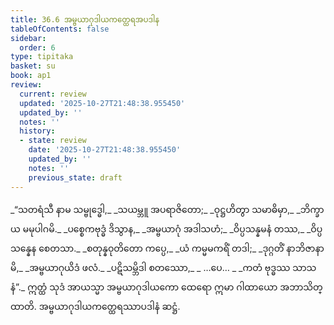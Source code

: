 ```yaml
---
title: 36.6 အမ္ဗယာဂုဒါယကတ္ထေရအပဒါန
tableOfContents: false
sidebar:
  order: 6
type: tipitaka
basket: su
book: ap1
review:
  current: review
  updated: '2025-10-27T21:48:38.955450'
  updated_by: ''
  notes: ''
  history:
  - state: review
    date: '2025-10-27T21:48:38.955450'
    updated_by: ''
    notes: ''
    previous_state: draft
---
```



<ReviewStatus review={frontmatter.review} showDetails={true} />

<HypothesisAnnotation frontmatter={frontmatter} />

<DynamicBreadcrumb />

<Division number="22" book="ap1" e="ch" v="20" p="327">

<Paragraph number="4001" type="verses" book="ap1">
_“သတရံသီ နာမ သမ္ဗုဒ္ဓေါ,_  
_သယမ္ဘူ အပရာဇိတော;_  
_ဝုဋ္ဌဟိတွာ သမာဓိမှာ,_  
_ဘိက္ခာယ မမုပါဂမိ._  

</Paragraph>

</Division>
<Division number="23" book="ap1" e="ch" v="20" p="327">

<Paragraph number="4002" type="verses" book="ap1">
_ပစ္စေကဗုဒ္ဓံ ဒိသွာန,_  
_အမ္ဗယာဂုံ အဒါသဟံ;_  
_ဝိပ္ပသန္နမနံ တဿ,_  
_ဝိပ္ပသန္နေန စေတသာ._  

</Paragraph>

</Division>
<Division number="24" book="ap1" e="ch" v="20" p="327">

<Paragraph number="4003" type="verses" book="ap1">
_စတုန္နဝုတိတော ကပ္ပေ,_  
_ယံ ကမ္မမကရိံ တဒါ;_  
_ဒုဂ္ဂတိံ နာဘိဇာနာမိ,_  
_အမ္ဗယာဂုယိဒံ ဖလံ._  

</Paragraph>

</Division>
<Division number="25" book="ap1" e="ch" v="20" p="327">

<Paragraph number="4004" type="verses" book="ap1">
_ပဋိသမ္ဘိဒါ စတဿော,_  
_ …ပေ… _  
_ကတံ ဗုဒ္ဓဿ သာသနံ”._  

</Paragraph>

<Paragraph number="4005" book="ap1">
ဣတ္ထံ သုဒံ အာယသ္မာ အမ္ဗယာဂုဒါယကော ထေရော ဣမာ ဂါထာယော အဘာသိတ္ထာတိ.

</Paragraph>
</Division>

<Paragraph number="4006" type="center" book="ap1">
အမ္ဗယာဂုဒါယကတ္ထေရဿာပဒါနံ ဆဋ္ဌံ.
</Paragraph>